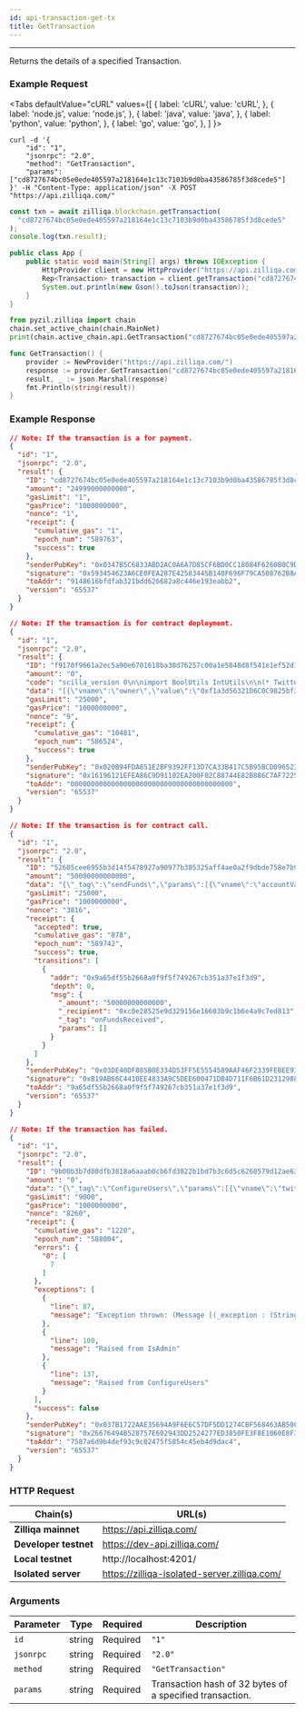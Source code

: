```yaml
---
id: api-transaction-get-tx
title: GetTransaction
---
```


---
Returns the details of a specified Transaction.

### Example Request



<Tabs
  defaultValue="cURL"
  values={[
    { label: 'cURL', value: 'cURL', },
    { label: 'node.js', value: 'node.js', },
    { label: 'java', value: 'java', },
    { label: 'python', value: 'python', },
    { label: 'go', value: 'go', },
  ]
}>

<TabItem value="cURL">

```shell
curl -d '{
    "id": "1",
    "jsonrpc": "2.0",
    "method": "GetTransaction",
    "params": ["cd8727674bc05e0ede405597a218164e1c13c7103b9d0ba43586785f3d8cede5"]
}' -H "Content-Type: application/json" -X POST "https://api.zilliqa.com/"
```
</TabItem>
<TabItem value="node.js">

```js
const txn = await zilliqa.blockchain.getTransaction(
  "cd8727674bc05e0ede405597a218164e1c13c7103b9d0ba43586785f3d8cede5"
);
console.log(txn.result);
```
</TabItem>
<TabItem value="java">

```java
public class App {
    public static void main(String[] args) throws IOException {
        HttpProvider client = new HttpProvider("https://api.zilliqa.com");
        Rep<Transaction> transaction = client.getTransaction("cd8727674bc05e0ede405597a218164e1c13c7103b9d0ba43586785f3d8cede5");
        System.out.println(new Gson().toJson(transaction));
    }
}
```
</TabItem>
<TabItem value="python">

```python
from pyzil.zilliqa import chain
chain.set_active_chain(chain.MainNet)
print(chain.active_chain.api.GetTransaction("cd8727674bc05e0ede405597a218164e1c13c7103b9d0ba43586785f3d8cede5"))
```
</TabItem>

<TabItem value="go">

```go
func GetTransaction() {
	provider := NewProvider("https://api.zilliqa.com/")
	response := provider.GetTransaction("cd8727674bc05e0ede405597a218164e1c13c7103b9d0ba43586785f3d8cede5")
	result, _ := json.Marshal(response)
	fmt.Println(string(result))
}
```
</TabItem>
</Tabs>

### Example Response


```json
// Note: If the transaction is a for payment.
{
  "id": "1",
  "jsonrpc": "2.0",
  "result": {
    "ID": "cd8727674bc05e0ede405597a218164e1c13c7103b9d0ba43586785f3d8cede5",
    "amount": "24999000000000",
    "gasLimit": "1",
    "gasPrice": "1000000000",
    "nonce": "1",
    "receipt": {
      "cumulative_gas": "1",
      "epoch_num": "589763",
      "success": true
    },
    "senderPubKey": "0x0347B5C6833ABD2AC0A6A7D85CF6BD0CC18084F6260B0C9DD2D491015BF2D47862",
    "signature": "0x593454623A6CE0FEA287E42583445B140F696F79CA508762B8AB44F202686CFA115A2AC36C31E643C9EB0D46A4E6CA8C4EEFD78D7E9A25220DC512C13C9600F0",
    "toAddr": "9148616bfdfab321bdd626682a8c446e193eabb2",
    "version": "65537"
  }
}
```

```json
// Note: If the transaction is for contract deployment.
{
  "id": "1",
  "jsonrpc": "2.0",
  "result": {
    "ID": "f9170f9661a2ec5a90e6701618ba38d76257c00a1e5848d8f541e1ef52d11ede",
    "amount": "0",
    "code": "scilla_version 0\n\nimport BoolUtils IntUtils\n\n(* Twitter contract *)\n\n(***************************************************)\n(*               Associated library                *)\n(***************************************************)\nlibrary SocialPay\n\nlet one_msg =\n    fun (msg : Message) =>\n    let nil_msg = Nil {Message} in\n    Cons {Message} msg nil_msg\n\nlet two_msgs =\nfun (msg1 : Message) =>\nfun (msg2 : Message) =>\n  let msgs_tmp = one_msg msg2 in\n  Cons {Message} msg1 msgs_tmp\n\nlet is_valid_substring =\n  fun (tweet_text : String) =>\n  fun (start_pos : Uint32) =>\n  fun (hashtag_len : Uint32) =>\n    let string_length = builtin strlen tweet_text in\n    let valid_start_pos = builtin lt start_pos string_length in\n    let end_pos = builtin add start_pos hashtag_len in\n    let valid_end_pos = uint32_le end_pos string_length in\n    andb valid_start_pos valid_end_pos\n\n(* Error events *)\ntype Error =\n  | CodeNotAuthorized\n  | CodeRegisteredWithinWeek\n  | CodeUserNotRegistered\n  | CodeTweetAlreadyExists\n  | CodeTweetNotValid\n  | CodeTweetWithinDay\n\nlet make_error =\n  fun (result : Error) =>\n    let result_code = \n      match result with\n      | CodeNotAuthorized        => Int32 -1\n      | CodeRegisteredWithinWeek => Int32 -2\n      | CodeUserNotRegistered    => Int32 -3\n      | CodeTweetAlreadyExists   => Int32 -4\n      | CodeTweetNotValid        => Int32 -5\n      | CodeTweetWithinDay       => Int32 -6\n      end\n    in\n    { _exception : \"Error\"; code : result_code }\n\nlet tt = True\n\n(***************************************************)\n(*             The contract definition             *)\n(***************************************************)\n\ncontract SocialPay\n(\n    owner: ByStr20,\n    hashtag: String,\n    zils_per_tweet : Uint128,\n    blocks_per_day : Uint32,\n    blocks_per_week : Uint32,\n    donation_address : ByStr20\n)\n\n(* Map of tweet_id to recipient address *)\nfield verified_tweets: Map String ByStr20 = Emp String ByStr20\n\n(* Map of twitter_id to last withdraw block number *)\nfield last_withdrawal: Map String BNum = Emp String BNum\n\n(* Map of address to bool status of admin *)\nfield admins: Map ByStr20 Bool = Emp ByStr20 Bool\n\n(* Map of twitter_id to recipient address *)\nfield registered_users: Map String ByStr20 = Emp String ByStr20\n\n(* Emit Errors *)\nprocedure ThrowError(err: Error)\n  e = make_error err;\n  throw e\nend\n\nprocedure IsOwner(address: ByStr20)\n  is_owner = builtin eq address owner;\n  match is_owner with\n  | True =>\n  | False =>\n    err = CodeNotAuthorized;\n    ThrowError err\n  end\nend\n\nprocedure IsAdmin()\n  is_admin <- exists admins[_sender];\n  match is_admin with\n  | True =>\n  | False =>\n    err = CodeNotAuthorized;\n    ThrowError err\n  end\nend\n\nprocedure ConfigureAdmin(admin_address: ByStr20)\n  is_admin <- exists admins[admin_address];\n  match is_admin with\n  | True =>\n      delete admins[admin_address];\n      e = {_eventname : \"DeletedAdmin\"; admin_address: admin_address};\n      event e\n  | False =>\n      admins[admin_address] := tt;\n      e = {_eventname : \"AddedAdmin\"; admin_address: admin_address};\n      event e\n  end\nend\n\n(* Only owner can deposit ZIL *)\ntransition Deposit()\n  IsOwner _sender;\n  accept;\n  e = {_eventname : \"DepositSuccessful\"; sender: _sender; deposit_amount: _amount};\n  event e\nend\n\ntransition ConfigureAdmins(admin_addresses: List ByStr20)\n  IsOwner _sender;\n  forall admin_addresses ConfigureAdmin\nend\n\ntransition ConfigureUsers(twitter_id: String, recipient_address: ByStr20)\n  IsAdmin;\n  is_registered <- exists registered_users[twitter_id];\n  match is_registered with\n  | True =>\n      current_block <- & BLOCKNUMBER;\n      withdrawal <- last_withdrawal[twitter_id];\n      not_next_week_yet =\n          match withdrawal with\n          | Some last_withdraw_block =>\n              let next_week_block = builtin badd last_withdraw_block blocks_per_week in\n              builtin blt current_block next_week_block\n          | None =>\n              False\n          end;\n      match not_next_week_yet with\n      | True =>\n          err = CodeRegisteredWithinWeek;\n          ThrowError err\n      | False =>\n          registered_users[twitter_id] := recipient_address;\n          e = {_eventname : \"ConfiguredUserAddress\"; twitter_id: twitter_id; recipient_address: recipient_address};\n          event e\n      end\n  | False =>\n      registered_users[twitter_id] := recipient_address;\n      e = {_eventname : \"ConfiguredUserAddress\"; twitter_id: twitter_id; recipient_address: recipient_address};\n      event e\n  end\nend\n\n(* Only admins can call this transition                                         *)\n(* The following conditions are checked for (in that order):                    *)\n(*   1. Owner initiates the transition.                                         *)\n(*   2. The tweeter is already registered in the app his/her wallet             *)\n(*   3. The tweet hasn't been awarded before.                                   *)\n(*   4. Substring specs (start_pos) is valid.                                   *)\n(*   5. The substring matches the preset hashtag.                               *)\n(*   6. Sufficient time (blocks) have passed since the user was awarded before. *)\ntransition VerifyTweet (twitter_id: String, tweet_id: String, tweet_text: String, start_pos: Uint32)\n  IsAdmin;\n  get_recipient_address <- registered_users[twitter_id];\n  match get_recipient_address with\n  | None =>\n      err = CodeUserNotRegistered;\n      ThrowError err\n  | Some recipient_address =>\n      already_verified <- exists verified_tweets[tweet_id];\n      not_already_verified = negb already_verified;\n      hashtag_len = builtin strlen hashtag;\n      valid_substring = is_valid_substring tweet_text start_pos hashtag_len;\n      is_valid = andb valid_substring not_already_verified;\n      match is_valid with\n      | False =>\n          match already_verified with\n          | True =>\n              err = CodeTweetAlreadyExists;\n              ThrowError err\n          | False =>\n              err = CodeTweetNotValid;\n              ThrowError err\n          end\n      | True =>\n          match_hashtag = builtin substr tweet_text start_pos hashtag_len;\n          is_hashtag = builtin eq match_hashtag hashtag;\n          match is_hashtag with\n          | False =>\n              err = CodeTweetNotValid;\n              ThrowError err\n          | True =>\n              withdrawal <- last_withdrawal[twitter_id];\n              current_block <- & BLOCKNUMBER;\n              not_next_day_yet =\n                  match withdrawal with\n                  | Some last_withdraw_block =>\n                      let next_day_block = builtin badd last_withdraw_block blocks_per_day in\n                      builtin blt current_block next_day_block\n                  | None =>\n                      False\n                  end;\n              match not_next_day_yet with\n              | True =>\n                  err = CodeTweetWithinDay;\n                  ThrowError err\n              | False =>\n                  verified_tweets[tweet_id] := recipient_address;\n                  last_withdrawal[twitter_id] := current_block;\n                  e = {\n                          _eventname : \"VerifyTweetSuccessful\";\n                          sender: _sender;\n                          recipient: recipient_address;\n                          twitter_id: twitter_id;\n                          tweet_id: tweet_id;\n                          reward_amount: zils_per_tweet;\n                          matched_donation: zils_per_tweet\n                      };\n                  event e;\n                  msg_to_recipient = { \n                    _tag: \"\";\n                    _recipient: recipient_address;\n                    _amount: zils_per_tweet \n                  };\n                  msg_to_donation = {\n                    _tag: \"\";\n                    _recipient: donation_address;\n                    _amount: zils_per_tweet\n                  };\n                  msgs = two_msgs msg_to_recipient msg_to_donation;\n                  send msgs\n              end\n          end\n      end\n  end\nend\n\ntransition ReturnFund ()\n  IsOwner _sender;\n  current_bal <- _balance;\n  e = {\n    _eventname : \"ReturnFundSuccessful\";\n    returned_amount: current_bal\n  };\n  event e;\n  msg = {\n      _tag       : \"\";\n      _recipient : owner;\n      _amount    : current_bal\n  };\n  msgs = one_msg msg;\n  send msgs\nend",
    "data": "[{\"vname\":\"owner\",\"value\":\"0xf1a3d56321D6C0C9825bf3c34CB843719e99cBCA\",\"type\":\"ByStr20\"},{\"vname\":\"hashtag\",\"value\":\"#zilcovidheroes\",\"type\":\"String\"},{\"vname\":\"zils_per_tweet\",\"value\":\"25000000000000\",\"type\":\"Uint128\"},{\"vname\":\"blocks_per_day\",\"value\":\"1600\",\"type\":\"Uint32\"},{\"vname\":\"blocks_per_week\",\"value\":\"1600\",\"type\":\"Uint32\"},{\"vname\":\"donation_address\",\"value\":\"0x7AEB68fc38B29387D2e100db1E42c883C0519548\",\"type\":\"ByStr20\"},{\"vname\":\"_scilla_version\",\"type\":\"Uint32\",\"value\":\"0\"}]",
    "gasLimit": "25000",
    "gasPrice": "1000000000",
    "nonce": "9",
    "receipt": {
      "cumulative_gas": "10481",
      "epoch_num": "586524",
      "success": true
    },
    "senderPubKey": "0x020B94FDA851E2BF9392FF13D7CA33B417C5B95BCD0965238FF5074B7C8D31BC0D",
    "signature": "0x16196121EFEA86C9D91102EA200F02C88744E82B886C7AF72256F18615ADEE38EC18AFEE2739615896C5306F3C2642AA98CDFE113AC64A55981BBC2C82D31592",
    "toAddr": "0000000000000000000000000000000000000000",
    "version": "65537"
  }
}
```

```json
// Note: If the transaction is for contract call.
{
  "id": "1",
  "jsonrpc": "2.0",
  "result": {
    "ID": "52605cee6955b3d14f5478927a90977b305325aff4ae0a2f9dbde758e7b92ad4",
    "amount": "50000000000000",
    "data": "{\"_tag\":\"sendFunds\",\"params\":[{\"vname\":\"accountValues\",\"type\":\"List (AccountValue)\",\"value\":[{\"constructor\":\"AccountValue\",\"argtypes\":[],\"arguments\":[\"0xc0e28525e9d329156e16603b9c1b6e4a9c7ed813\",\"50000000000000\"]}]}]}",
    "gasLimit": "25000",
    "gasPrice": "1000000000",
    "nonce": "3816",
    "receipt": {
      "accepted": true,
      "cumulative_gas": "878",
      "epoch_num": "589742",
      "success": true,
      "transitions": [
        {
          "addr": "0x9a65df55b2668a0f9f5f749267cb351a37e1f3d9",
          "depth": 0,
          "msg": {
            "_amount": "50000000000000",
            "_recipient": "0xc0e28525e9d329156e16603b9c1b6e4a9c7ed813",
            "_tag": "onFundsReceived",
            "params": []
          }
        }
      ]
    },
    "senderPubKey": "0x03DE40DF885B0E334D53FF5E5554589AAF46F2339FEBEE93213F2CCE52D1F488F4",
    "signature": "0xB19AB66C4410EE4833A9C5DEE600471DB4D711F6B61D2312988E6E70CC655409F18BB42BB6940B6263C8EA5CE08CAEC06111BDF19BE00D7E15F25515CAA45DAA",
    "toAddr": "9a65df55b2668a0f9f5f749267cb351a37e1f3d9",
    "version": "65537"
  }
}
```

```json
// Note: If the transaction has failed.
{
  "id": "1",
  "jsonrpc": "2.0",
  "result": {
    "ID": "9b00b3b7d80dfb3818a6aaab0cb6fd3822b1bd7b3c6d5c6260579d12ae631a96",
    "amount": "0",
    "data": "{\"_tag\":\"ConfigureUsers\",\"params\":[{\"vname\":\"twitter_id\",\"type\":\"String\",\"value\":\"111111111\"},{\"vname\":\"recipient_address\",\"type\":\"ByStr20\",\"value\":\"0xAA9AC51920c75bDe16C8c27E529eDaFfcb15f530\"}]}",
    "gasLimit": "9000",
    "gasPrice": "1000000000",
    "nonce": "8260",
    "receipt": {
      "cumulative_gas": "1220",
      "epoch_num": "588004",
      "errors": {
        "0": [
          7
        ]
      },
      "exceptions": [
        {
          "line": 87,
          "message": "Exception thrown: (Message [(_exception : (String \"Error\")) ; (code : (Int32 -2))])"
        },
        {
          "line": 100,
          "message": "Raised from IsAdmin"
        },
        {
          "line": 137,
          "message": "Raised from ConfigureUsers"
        }
      ],
      "success": false
    },
    "senderPubKey": "0x037B1722AAE35694A9F6E6C57DF5DD1274CBF568463AB50CEB6CBAD18C9BE291AA",
    "signature": "0x26676494B528757E602943DD2524277ED3850FE3F8E1060E8F36D8E18B5CB6D347698DB00DF0DD2C6786594BF420585ECA30D030C56FE946574AAD59456F110B",
    "toAddr": "7587a6d9b4def93c9c02475f5854c45eb4d9dac4",
    "version": "65537"
  }
}
```

### HTTP Request

| Chain(s)              | URL(s)                       |
| --------------------- | ---------------------------- |
| **Zilliqa mainnet**   | https://api.zilliqa.com/     |
| **Developer testnet** | https://dev-api.zilliqa.com/ |
| **Local testnet**     | http://localhost:4201/       |
| **Isolated server**   | https://zilliqa-isolated-server.zilliqa.com/ |

### Arguments

| Parameter | Type   | Required | Description                                              |
| --------- | ------ | -------- | -------------------------------------------------------- |
| `id`      | string | Required | `"1"`                                                    |
| `jsonrpc` | string | Required | `"2.0"`                                                  |
| `method`  | string | Required | `"GetTransaction"`                                       |
| `params`  | string | Required | Transaction hash of 32 bytes of a specified transaction. |
